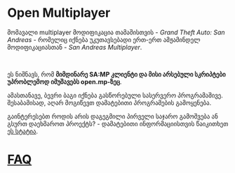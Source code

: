 # Open Multiplayer

მომავალი multiplayer მოდიფიკაცია თამაშისთვის - _Grand Theft Auto: San Andreas_ - რომელიც იქნება უკუთავსებადი ერთ-ერთ ამჟამინდელ მოდიფიკაციასთან - _San Andreas Multiplayer_.

<br />

ეს ნიშნავს, რომ **მიმდინარე SA:MP კლიენტი და მისი არსებული სკრიპტები უპრობლემოდ იმუშავებს open.mp-ზეც**.

ამასთანავე, ბევრი ბაგი იქნება გასწორებული სასერვერო პროგრამაშივე. შესაბამისად, აღარ მოგიწევთ დამატებითი პროგრამების გამოყენება.

გაინტერესებთ როდის არის დაგეგმილი პირველი საჯარო გამოშვება ან გსურთ დაეხმაროთ პროექტს? - დამატებითი ინფორმაციისთვის წაიკითხეთ <a href="https://forum.open.mp/showthread.php?tid=99">ეს სტატია</a>.

# [FAQ](/faq)
